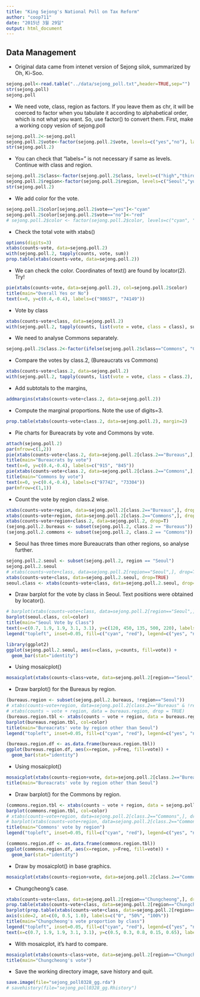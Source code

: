 ```yaml
---
title: "King Sejong's National Poll on Tax Reform"
author: "coop711"
date: "2015년 3월 29일"
output: html_document
---
```


Data Management
---------------

- Original data came from intenet version of Sejong silok, summarized by Oh, Ki-Soo.

```r
sejong.poll<-read.table("../data/sejong_poll.txt",header=TRUE,sep="")
str(sejong.poll)
sejong.poll
```

- We need vote, class, region as factors. If you leave them as chr, it will be coerced to factor when you tabulate it according to alphabetical order, which is not what you want. So, use factor() to convert them. First, make a working copy vesion of sejong.poll

```r
sejong.poll.2<-sejong.poll
sejong.poll.2$vote<-factor(sejong.poll.2$vote, levels=c("yes","no"), labels=c("yes","no"))
str(sejong.poll.2)
```

- You can check that "labels= " is not necessary if same as levels. Continue with class and region.

```r
sejong.poll.2$class<-factor(sejong.poll.2$class, levels=c("high","third.current", "third.ex", "chief", "ordinary"), labels=c("High","3rd.current", "3rd.former", "Chief", "Commons"))
sejong.poll.2$region<-factor(sejong.poll.2$region, levels=c("Seoul","yuhu", "gyunggi", "pyungan", "hwanghae", "chungcheong", "kangwon", "hamgil", "gyungsang", "jeolla"), labels=c("Seoul","Yuhu", "Gyunggi", "Pyungan", "Hwanghae", "Chungcheong", "Kangwon", "Hamgil", "Gyungsang", "Jeolla"))
str(sejong.poll.2)
```

- We add color for the vote.

```r
sejong.poll.2$color[sejong.poll.2$vote=="yes"]<-"cyan"
sejong.poll.2$color[sejong.poll.2$vote=="no"]<-"red"
# sejong.poll.2$color <- factor(sejong.poll.2$color, levels=c("cyan", "red"))
```

- Check the total vote with xtabs()

```r
options(digits=3)
xtabs(counts~vote, data=sejong.poll.2)
with(sejong.poll.2, tapply(counts, vote, sum))
prop.table(xtabs(counts~vote, data=sejong.poll.2))
```

- We can check the color. Coordinates of text() are found by locator(2). Try! 

```r
pie(xtabs(counts~vote, data=sejong.poll.2), col=sejong.poll.2$color)
title(main="Overall Yes or No")
text(x=0, y=c(0.4,-0.4), labels=c("98657", "74149"))
```

- Vote by class

```r
xtabs(counts~vote+class, data=sejong.poll.2)
with(sejong.poll.2, tapply(counts, list(vote = vote, class = class), sum))
```

- We need to analyse Commons separately. 

```r
sejong.poll.2$class.2<-factor(ifelse(sejong.poll.2$class=="Commons", "Commons", "Bureaus"))
```

- Compare the votes by class.2,  (Bureaucrats vs Commons)

```r
xtabs(counts~vote+class.2, data=sejong.poll.2)
with(sejong.poll.2, tapply(counts, list(vote = vote, class = class.2), sum))
```

- Add subtotals to the margins, 

```r
addmargins(xtabs(counts~vote+class.2, data=sejong.poll.2))
```

- Compute the marginal proportions. Note the use of digits=3.


```r
prop.table(xtabs(counts~vote+class.2, data=sejong.poll.2), margin=2)
```

- Pie charts for Bureacrats by vote and Commons by vote.

```r
attach(sejong.poll.2)
par(mfrow=c(1,2))
pie(xtabs(counts~vote+class.2, data=sejong.poll.2[class.2=="Bureaus",], drop=T), labels=c("yes", "no"), col=color)
title(main="Bureacrats by vote")
text(x=0, y=c(0.4,-0.4), labels=c("915", "845"))
pie(xtabs(counts~vote+class.2, data=sejong.poll.2[class.2=="Commons",], drop=T), labels=c("yes", "no"), col=color)
title(main="Commons by vote")
text(x=0, y=c(0.4,-0.4), labels=c("97742", "73304"))
par(mfrow=c(1,1))
```

- Count the vote by region class.2 wise.

```r
xtabs(counts~vote+region, data=sejong.poll.2[class.2=="Bureaus",], drop=T)
xtabs(counts~vote+region, data=sejong.poll.2[class.2=="Commons",], drop=T)
xtabs(counts~vote+region+class.2, data=sejong.poll.2, drop=T)
(sejong.poll.2.bureaus <- subset(sejong.poll.2, class.2 == "Bureaus"))
(sejong.poll.2.commons <- subset(sejong.poll.2, class.2 == "Commons"))
```

- Seoul has three times more Bureaucrats than other regions, so analyse further.

```r
sejong.poll.2.seoul <- subset(sejong.poll.2, region == "Seoul")
sejong.poll.2.seoul
# xtabs(counts~vote+class, data=sejong.poll.2[region=="Seoul",], drop=T)
xtabs(counts~vote+class, data=sejong.poll.2.seoul, drop=TRUE)
seoul.class <- xtabs(counts~vote+class, data=sejong.poll.2.seoul, drop=TRUE)
```


- Draw barplot for the vote by class in Seoul. Text positions were obtained by locator().

```r
# barplot(xtabs(counts~vote+class, data=sejong.poll.2[region=="Seoul",], drop=T), col=color)
barplot(seoul.class, col=color)
title(main="Seoul Vote by Class")
text(x=c(0.7, 1.9, 1.9, 3.1, 3.1), y=c(120, 450, 135, 500, 220), labels=c("194","393", "259", "117", "443"))
legend("topleft", inset=0.05, fill=c("cyan", "red"), legend=c("yes", "no"))
```

```r
library(ggplot2)
ggplot(sejong.poll.2.seoul, aes(x=class, y=counts, fill=vote)) +
  geom_bar(stat="identity")
```

- Using mosaicplot()

```r
mosaicplot(xtabs(counts~class+vote, data=sejong.poll.2[region=="Seoul",], drop=T), col=color, main="Seoul by vote")
```

- Draw barplot() for the Bureaus by region.

```r
(bureaus.region <- subset(sejong.poll.2.bureaus, !region=="Seoul"))
# xtabs(counts~vote+region, data=sejong.poll.2[class.2=="Bureaus" & !region=="Seoul",], drop=T)
# xtabs(counts ~ vote + region, data = bureaus.region, drop = TRUE)
(bureaus.region.tbl <- xtabs(counts ~ vote + region, data = bureaus.region, drop = TRUE))
barplot(bureaus.region.tbl, col=color)
title(main="Bureacrats' vote by region other than Seoul")
legend("topleft", inset=0.05, fill=c("cyan", "red"), legend=c("yes", "no"))
```

```r
(bureaus.region.df <- as.data.frame(bureaus.region.tbl))
ggplot(bureaus.region.df, aes(x=region, y=Freq, fill=vote)) +
  geom_bar(stat="identity")
```

- Using mosaicplot()

```r
mosaicplot(xtabs(counts~region+vote, data=sejong.poll.2[class.2=="Bureaus" & !region=="Seoul",], drop=T), col=color, main="")
title(main="Bureacrats' vote by region other than Seoul")
```

- Draw barplot() for the Commons by region.

```r
(commons.region.tbl <- xtabs(counts ~ vote + region, data = sejong.poll.2.commons, drop = TRUE))
barplot(commons.region.tbl, col=color)
# xtabs(counts~vote+region, data=sejong.poll.2[class.2=="Commons",], drop=T)
# barplot(xtabs(counts~vote+region, data=sejong.poll.2[class.2=="Commons",], drop=T), col=color)
title(main="Commons' vote by region")
legend("topleft", inset=0.05, fill=c("cyan", "red"), legend=c("yes", "no"))
```

```r
(commons.region.df <- as.data.frame(commons.region.tbl))
ggplot(commons.region.df, aes(x=region, y=Freq, fill=vote)) +
  geom_bar(stat="identity")
```


- Draw by mosaicplot() in base graphics.

```r
mosaicplot(xtabs(counts~region+vote, data=sejong.poll.2[class.2=="Commons",], drop=T), col=color, main="Commons' votes by region")
```

- Chungcheong's case.

```r
xtabs(counts~vote+class, data=sejong.poll.2[region=="Chungcheong",], drop=T)
prop.table(xtabs(counts~vote+class, data=sejong.poll.2[region=="Chungcheong",], drop=T), margin=2)
barplot(prop.table(xtabs(counts~vote+class, data=sejong.poll.2[region=="Chungcheong",], drop=T), margin=2), col=color, ylim=c(0, 1.5), axes=F)
axis(side=2, at=c(0, 0.5, 1.0), labels=c("0", "50%", "100%"))
title(main="Chungcheong's vote proportion by class")
legend("topleft", inset=0.05, fill=c("cyan", "red"), legend=c("yes", "no"))
text(x=c(0.7, 1.9, 1.9, 3.1, 3.1), y=c(0.5, 0.3, 0.8, 0.15, 0.65), labels=c(2, 35, 26, 6982, 14013))
```

- With mosaicplot, it's hard to compare.

```r
mosaicplot(xtabs(counts~class+vote, data=sejong.poll.2[region=="Chungcheong",], drop=T), col=color, main="")
title(main="Chungcheong's vote")
```

- Save the working directory image, save history and quit.

```r
save.image(file="sejong_poll0328_gg.rda")
# savehistory(file="sejong_poll0328_gg.Rhistory")
```


